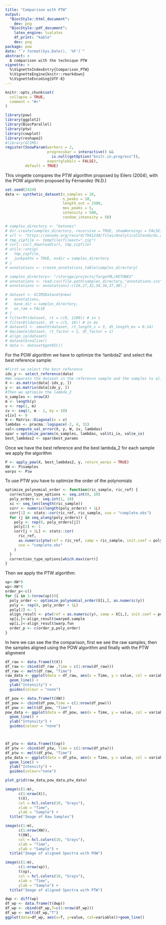 ```yaml
---
title: "Comparison with PTW"
output:
  "BiocStyle::html_document":
    dev: png
  "BiocStyle::pdf_document":
    latex_engine: lualatex
    df_print: "kable"
    dev: png
package: pow
date: "`r format(Sys.Date(), '%F')`"
abstract: >
  A comparison with the technique PTW
vignette: >
  %\VignetteIndexEntry{Comparison_PTW}
  %\VignetteEngine{knitr::rmarkdown}
  %\VignetteEncoding{UTF-8}
---
```


```r
knitr::opts_chunk$set(
  collapse = TRUE,
  comment = "#>"
)
```

```r
library(pow)
library(ggplot2)
library(BiocParallel)
library(ptw)
library(cowplot)
library(reshape2)
#library(GCIMS)
register(SnowParam(workers = 2, 
                   progressbar = interactive() && 
                     is.null(getOption("knitr.in.progress")), 
                   exportglobals = FALSE), 
         default = TRUE)
```

This vingette compares the PTW algorithm proposed by Eilers (2004), with the POW algorithm proposed by Férnandez (N.D.)
```r
set.seed(2424)
data <- synthetic_dataset(n_samples = 10,
                          n_peaks = 10,
                          length_out = 1500,
                          mov_peaks = 5,
                          intensity = 500,
                          random_intensity = 50)
```

```r
# samples_directory <- "ketones"
# dir.create(samples_directory, recursive = TRUE, showWarnings = FALSE)
# url <- "https://zenodo.org/record/7941230/files/AnalyticalStandards.zip?download=1"
# tmp_zipfile <- tempfile(fileext=".zip")
# curl::curl_download(url, tmp_zipfile)
# utils::unzip(
#   tmp_zipfile,
#   junkpaths = TRUE, exdir = samples_directory
# )
# annotations <- create_annotations_table(samples_directory)
```

```r
# samples_directory<- "/storage/projects/TargetML/KETONES"
# annotations <- read.csv(file.path(samples_directory,"annotations.csv"))
# annotations <- annotations[-c(26,27,32,34,36,37,38),]
```


```r
# dataset <- GCIMSDataset$new(
#   annotations,
#   base_dir = samples_directory,
#   on_ram = FALSE 
# )
# filterRt(dataset, rt = c(0, 1100)) # in s
# filterDt(dataset, dt = c(5, 16)) # in ms
# dataset1 <- smooth(dataset, rt_length_s = 3, dt_length_ms = 0.14)
# decimate(dataset, rt_factor = 1, dt_factor = 2)
# align_ip(dataset)
# dataset$realize()
# data <- dataset$getRIC()
```

For the POW algorithm we have to optimize the 'lambda2' and select the best reference sample:
```r
#First we select the best reference
idx_y <- select_reference(data)
#We separate the dataset in the reference sample and the samples to align
X <- as.matrix(data[-idx_y, ])
y <- as.matrix(data[idx_y, ])
#Then we optimize the lambda_2 
n_samples <- nrow(X)
m <- length(y)
v <- rep(1, m)
iv <- seq(2, m - 1, by = 10)
v[iv] <- 0
W <- Matrix::Diagonal(x = v)
lambdas <- pracma::logspace(-2, 4, 31)
val<-compute_val_error(X, y, W, iv, lambdas)
opar = optimize_params(n_samples, lambdas, val$ti_ix, val$e_ix)
best_lambdas2 <- opar$best_params
```

Once we have the best reference and the best lambda_2 for each sample we apply the algorithm
```r
P <- apply_pow(X, best_lambdas2, y, return_warps = TRUE)
XW <- P$samples
warps <- P$w
```
To use PTW you have to optimize the order of the polynomials
```r
optimize_polynomial_order <- function(ric_sample, ric_ref) {
  correction_type_options <- seq.int(0, 10)
  poly_orders <- seq.int(1, 10)
  xi <- seq_len(length(ric_sample))
  corr <- numeric(length(poly_orders) + 1L)
  corr[1] <- stats::cor(ric_ref, ric_sample, use = "complete.obs")
  for (j in seq_along(poly_orders)) {
    poly <- rep(0, poly_orders[j])
    poly[2] <- 1
    corr[j + 1L] <- stats::cor(
      ric_ref,
      as.numeric(ptw(ref = ric_ref, samp = ric_sample, init.coef = poly)$warped.sample[1,]),
      use = "complete.obs"
    )
  }
  correction_type_options[which.max(corr)]
}
```

Then we apply the PTW algorithm:
```r
xp<-XW*0
wp<-XW*0
order_p<-c()
for (i in 1:(nrow(xp))){
  poly_order <- optimize_polynomial_order(X[i,], as.numeric(y))
  poly <- rep(0, poly_order + 1L)
  poly[2] <- 1
  align_result <- ptw(ref = as.numeric(y), samp = X[i,], init.coef = poly)
  xp[i,]<-align_result$warped.sample
  wp[i,]<-align_result$warp.fun
  order_p <- c(order_p,poly_order)
}
```

In here we can see the the comparison, first we see the raw samples, then the samples aligned using the POW algorithm and finally with the PTW alignment
```r
df_raw <- data.frame(t(X))
df_raw <- cbind(df_raw ,Time = c(1:nrow(df_raw)))
df_raw <- melt(df_raw, "Time")
raw_data <- ggplot(data = df_raw, aes(x = Time, y = value, col = variable)) +
  geom_line() +
  ylab("Intensity") +
  guides(colour = "none")

df_pow <- data.frame(t(XW))
df_pow <- cbind(df_pow,Time = c(1:nrow(df_pow)))
df_pow <- melt(df_pow, "Time")
pow_data <- ggplot(data = df_pow, aes(x = Time, y = value, col = variable)) + 
  geom_line() +
  ylab("Intensity") +
  guides(colour = "none")



df_ptw <- data.frame(t(xp))
df_ptw <- cbind(df_ptw, Time = c(1:nrow(df_ptw)))
df_ptw <- melt(df_ptw, "Time")
ptw_data <- ggplot(data = df_ptw, aes(x = Time, y = value, col = variable)) +
  geom_line() +
  ylab("Intensity") +
  guides(colour="none")

plot_grid(raw_data,pow_data,ptw_data)
```
```r
image(c(1:m), 
      c(1:nrow(X)), 
      t(X), 
      col = hcl.colors(10, "Grays"),  
      xlab = "Time", 
      ylab = "Sample") + 
  title("Image of Raw Samples")
```

```r
image(c(1:m), 
      c(1:nrow(XW)), 
      t(XW), 
      col = hcl.colors(10, "Grays"),  
      xlab = "Time", 
      ylab = "Sample") + 
  title("Image of aligned Spectra with POW")
```

```r
image(c(1:m), 
      c(1:nrow(xp)), 
      t(xp), 
      col = hcl.colors(10, "Grays"),  
      xlab = "Time", 
      ylab = "Sample") + 
  title("Image of aligned Spectra with PTW")
```

```r
dwp <- diff(wp)
df_wp <- data.frame(t(dwp))
df_wp <- cbind(df_wp,T=c(1:nrow(df_wp)))
df_wp <- melt(df_wp,"T")
ggplot(data=df_wp, aes(x=T, y=value, col=variable))+geom_line()
```
